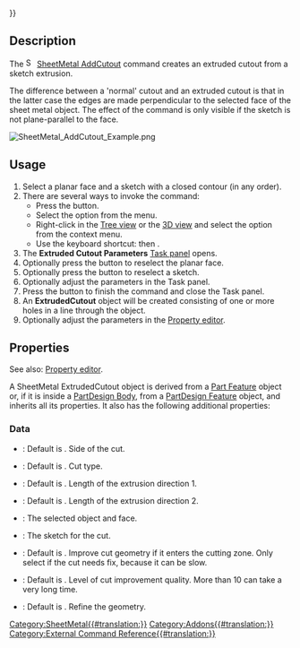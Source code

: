 {{UnfinishedDocu{{#translation:}}}}
<languages/>
<translate>

<!--T:1-->
{{Docnav
|[[SheetMetal_SketchOnSheet|SketchOnSheet]]
|[[SheetMetal_Forming|Forming]]
|[[SheetMetal_Workbench|SheetMetal]]
|IconL=SheetMetal_SketchOnSheet.svg
|IconR=SheetMetal_Forming.svg
|IconC=Sheetmetal_workbench_icon.svg
}}

<!--T:2-->
{{GuiCommand
|Name=SheetMetal AddCutout
|MenuLocation=SheetMetal → Extruded Cutout
|Workbenches=[[SheetMetal_Workbench|SheetMetal]]
|Shortcut={{KEY|E}} {{KEY|C}}
|Version=0.5.04
}}

==Description== <!--T:3-->

<!--T:4-->
The [[Image:SheetMetal_AddCutout.svg|16px]] [[SheetMetal_AddCutout|SheetMetal AddCutout]] command creates an extruded cutout from a sketch extrusion.

<!--T:5-->
The difference between a 'normal' cutout and an extruded cutout is that in the latter case the edges are made perpendicular to the selected face of the sheet metal object. The effect of the command is only visible if the sketch is not plane-parallel to the face.

</translate>
[[Image:SheetMetal_AddCutout_Example.png]]
<translate>

<!--T:6-->
{{Caption|Extruded cutout based on a circular sketch}}

==Usage== <!--T:7-->

<!--T:8-->
# Select a planar face and a sketch with a closed contour (in any order).
# There are several ways to invoke the command:
#* Press the {{Button|[[Image:SheetMetal_AddCutout.svg|16px]] [[SheetMetal_AddCutout|Extruded Cutout]]}} button.
#* Select the {{MenuCommand|SheetMetal → [[Image:SheetMetal_AddCutout.svg|16px]] Extruded Cutout}} option from the menu.
#* Right-click in the [[Tree_view|Tree view]] or the [[3D_view|3D view]] and select the {{MenuCommand|SheetMetal → [[Image:SheetMetal_AddCutout.svg|16px]] Extruded Cutout}} option from the context menu.
#* Use the keyboard shortcut: {{KEY|E}} then {{KEY|C}}.
# The '''Extruded Cutout Parameters''' [[Task_panel|Task panel]] opens.
# Optionally press the {{Button|Face}} button to reselect the planar face.
# Optionally press the {{Button|Sketch}} button to reselect a sketch.
# Optionally adjust the parameters in the Task panel.
# Press the {{Button|OK}} button to finish the command and close the Task panel.
# An '''ExtrudedCutout''' object will be created consisting of one or more holes in a line through the object.
# Optionally adjust the parameters in the [[Property_editor|Property editor]].

==Properties== <!--T:9-->

<!--T:10-->
See also: [[Property_editor|Property editor]].

<!--T:11-->
A SheetMetal ExtrudedCutout object is derived from a [[Part_Feature|Part Feature]] object or, if it is inside a [[PartDesign_Body|PartDesign Body]], from a [[PartDesign_Feature|PartDesign Feature]] object, and inherits all its properties. It also has the following additional properties:

===Data=== <!--T:12-->

<!--T:13-->
{{Properties_Title|Extruded Cutout}}

<!--T:14-->
* {{PropertyData|Cut Side|Enumeration}}: Default is {{value|Inside}}. Side of the cut.
* {{PropertyData|Cut Type|Enumeration}}: Default is {{value|Through everything both sides}}. Cut type.
* {{PropertyData|Extrusion Length1|Length|hidden}}: Default is {{value|500.0 mm}}. Length of the extrusion direction 1.
* {{PropertyData|Extrusion Length2|Length|hidden}}: Default is {{value|500.0 mm}}. Length of the extrusion direction 2.
* {{PropertyData|Selected Face|LinkSub}}: The selected object and face.
* {{PropertyData|Sketch|Link}}: The sketch for the cut.

<!--T:15-->
{{Properties_Title|Extruded Cutout Improvements}}

<!--T:16-->
* {{PropertyData|Improve Cut|Bool}}: Default is {{value|False}}. Improve cut geometry if it enters the cutting zone. Only select {{value|True}} if the cut needs fix, because it can be slow.
* {{PropertyData|Improve Level|IntegerConstraint|hidden}}: Default is {{value|4}}. Level of cut improvement quality. More than 10 can take a very long time.
* {{PropertyData|Refine|Bool}}: Default is {{value|False}}. Refine the geometry.


<!--T:17-->
{{Docnav
|[[SheetMetal_SketchOnSheet|SketchOnSheet]]
|[[SheetMetal_Forming|Forming]]
|[[SheetMetal_Workbench|SheetMetal]]
|IconL=SheetMetal_SketchOnSheet.svg
|IconR=SheetMetal_Forming.svg
|IconC=Sheetmetal_workbench_icon.svg
}}

</translate>
[[Category:SheetMetal{{#translation:}}]]
[[Category:Addons{{#translation:}}]]
[[Category:External Command Reference{{#translation:}}]]